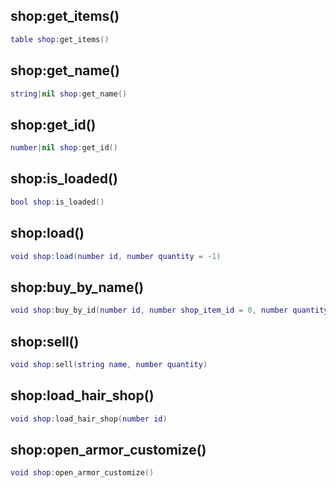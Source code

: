 ## shop:get_items()

```lua
table shop:get_items()
```

## shop:get_name()

```lua
string|nil shop:get_name()
```

## shop:get_id()

```lua
number|nil shop:get_id()
```

## shop:is_loaded()

```lua
bool shop:is_loaded()
```

## shop:load()

```lua
void shop:load(number id, number quantity = -1)
```

## shop:buy_by_name()

```lua
void shop:buy_by_id(number id, number shop_item_id = 0, number quantity = -1)
```

## shop:sell()

```lua
void shop:sell(string name, number quantity)
```

## shop:load_hair_shop()

```lua
void shop:load_hair_shop(number id)
```

## shop:open_armor_customize()

```lua
void shop:open_armor_customize()
```